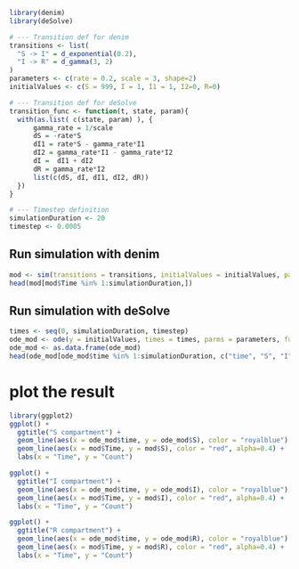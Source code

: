 ```r
library(denim)
library(deSolve)

# --- Transition def for denim
transitions <- list(
  "S -> I" = d_exponential(0.2),
  "I -> R" = d_gamma(3, 2)
)
parameters <- c(rate = 0.2, scale = 3, shape=2) 
initialValues <- c(S = 999, I = 1, I1 = 1, I2=0, R=0)

# --- Transition def for deSolve
transition_func <- function(t, state, param){
  with(as.list( c(state, param) ), {
      gamma_rate = 1/scale
      dS = -rate*S
      dI1 = rate*S - gamma_rate*I1
      dI2 = gamma_rate*I1 - gamma_rate*I2
      dI =  dI1 + dI2
      dR = gamma_rate*I2
      list(c(dS, dI, dI1, dI2, dR))
  })
}

# --- Timestep definition
simulationDuration <- 20 
timestep <- 0.0005
```

## Run simulation with denim
```r
mod <- sim(transitions = transitions, initialValues = initialValues, parameters = parameters, simulationDuration = simulationDuration, timeStep = timestep)
head(mod[mod$Time %in% 1:simulationDuration,])
```

## Run simulation with deSolve
```r
times <- seq(0, simulationDuration, timestep)
ode_mod <- ode(y = initialValues, times = times, parms = parameters, func = transition_func)
ode_mod <- as.data.frame(ode_mod)
head(ode_mod[ode_mod$time %in% 1:simulationDuration, c("time", "S", "I", "R")])
```

# plot the result
```r
library(ggplot2)
ggplot() +
  ggtitle("S compartment") +
  geom_line(aes(x = ode_mod$time, y = ode_mod$S), color = "royalblue") +
  geom_line(aes(x = mod$Time, y = mod$S), color = "red", alpha=0.4) +
  labs(x = "Time", y = "Count")

ggplot() +
  ggtitle("I compartment") +
  geom_line(aes(x = ode_mod$time, y = ode_mod$I), color = "royalblue") +
  geom_line(aes(x = mod$Time, y = mod$I), color = "red", alpha=0.4) +
  labs(x = "Time", y = "Count")

ggplot() +
  ggtitle("R compartment") +
  geom_line(aes(x = ode_mod$time, y = ode_mod$R), color = "royalblue") +
  geom_line(aes(x = mod$Time, y = mod$R), color = "red", alpha=0.4) +
  labs(x = "Time", y = "Count")
```